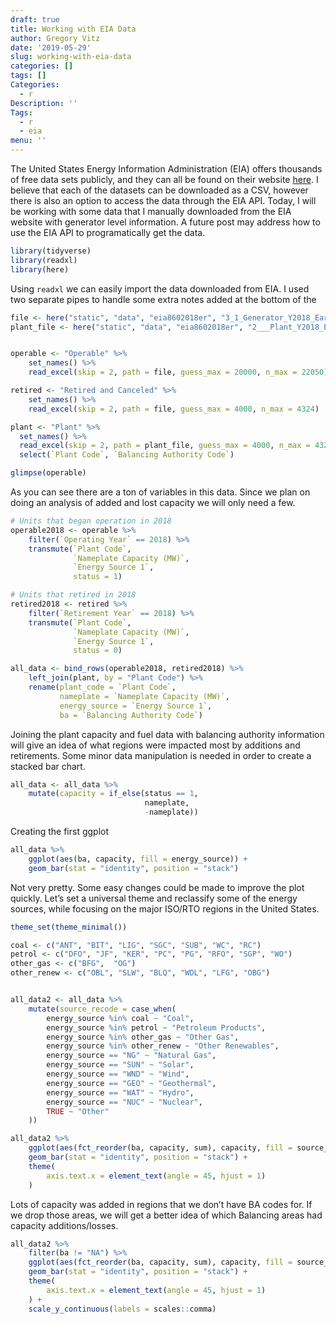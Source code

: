 ```yaml
---
draft: true
title: Working with EIA Data
author: Gregory Vitz
date: '2019-05-29'
slug: working-with-eia-data
categories: []
tags: []
Categories:
  - r
Description: ''
Tags:
  - r
  - eia
menu: ''
---
```


The United States Energy Information Administration (EIA) offers thousands of free data sets publicly, and they can all be found on their website [here](https://www.eia.gov/electricity/data/eia860/). I believe that each of the datasets can be downloaded as a CSV, however there is also an option to access the data through the EIA API. Today, I will be working with some data that I manually downloaded from the EIA website with generator level information. A future post may address how to use the EIA API to programatically get the data. 

```r
library(tidyverse)
library(readxl)
library(here)
```

Using `readxl` we can easily import the data downloaded from EIA. I used two separate pipes to handle some extra notes added at the bottom of the 

```r
file <- here("static", "data", "eia8602018er", "3_1_Generator_Y2018_Early_Release.xlsx")
plant_file <- here("static", "data", "eia8602018er", "2___Plant_Y2018_Early_Release.xlsx")


operable <- "Operable" %>%  
    set_names() %>% 
    read_excel(skip = 2, path = file, guess_max = 20000, n_max = 22050)

retired <- "Retired and Canceled" %>%  
    set_names() %>% 
    read_excel(skip = 2, path = file, guess_max = 4000, n_max = 4324)

plant <- "Plant" %>% 
  set_names() %>% 
  read_excel(skip = 2, path = plant_file, guess_max = 4000, n_max = 4324) %>% 
  select(`Plant Code`, `Balancing Authority Code`)

glimpse(operable)
```

As you can see there are a ton of variables in this data. Since we plan on doing an analysis of added and lost capacity we will only need a few.

```r
# Units that began operation in 2018
operable2018 <- operable %>% 
    filter(`Operating Year` == 2018) %>%
    transmute(`Plant Code`, 
              `Nameplate Capacity (MW)`, 
              `Energy Source 1`,
              status = 1)

# Units that retired in 2018
retired2018 <- retired %>% 
    filter(`Retirement Year` == 2018) %>% 
    transmute(`Plant Code`, 
              `Nameplate Capacity (MW)`, 
              `Energy Source 1`,
              status = 0)

all_data <- bind_rows(operable2018, retired2018) %>% 
    left_join(plant, by = "Plant Code") %>% 
    rename(plant_code = `Plant Code`, 
           nameplate = `Nameplate Capacity (MW)`, 
           energy_source = `Energy Source 1`,
           ba = `Balancing Authority Code`)
```

Joining the plant capacity and fuel data with balancing authority information will give an idea of what regions were impacted most by additions and retirements. Some minor data manipulation is needed in order to create a stacked bar chart. 

```r
all_data <- all_data %>% 
    mutate(capacity = if_else(status == 1, 
                              nameplate, 
                              -nameplate))
```

Creating the first ggplot

```r
all_data %>% 
    ggplot(aes(ba, capacity, fill = energy_source)) +
    geom_bar(stat = "identity", position = "stack")
```

Not very pretty. Some easy changes could be made to improve the plot quickly. Let's set a universal theme and reclassify some of the energy sources, while focusing on the major ISO/RTO regions in the United States.

```r
theme_set(theme_minimal())

coal <- c("ANT", "BIT", "LIG", "SGC", "SUB", "WC", "RC")
petrol <- c("DFO", "JF", "KER", "PC", "PG", "RFO", "SGP", "WO")
other_gas <- c("BFG",  "OG")
other_renew <- c("OBL", "SLW", "BLQ", "WDL", "LFG", "OBG")


all_data2 <- all_data %>% 
    mutate(source_recode = case_when(
        energy_source %in% coal ~ "Coal",
        energy_source %in% petrol ~ "Petroleum Products",
        energy_source %in% other_gas ~ "Other Gas",
        energy_source %in% other_renew ~ "Other Renewables",
        energy_source == "NG" ~ "Natural Gas",
        energy_source == "SUN" ~ "Solar",
        energy_source == "WND" ~ "Wind",
        energy_source == "GEO" ~ "Geothermal",
        energy_source == "WAT" ~ "Hydro",
        energy_source == "NUC" ~ "Nuclear",
        TRUE ~ "Other"
    )) 

all_data2 %>% 
    ggplot(aes(fct_reorder(ba, capacity, sum), capacity, fill = source_recode)) +
    geom_bar(stat = "identity", position = "stack") +
    theme(
        axis.text.x = element_text(angle = 45, hjust = 1)
    )
```

Lots of capacity was added in regions that we don't have BA codes for. If we drop those areas, we will get a better idea of which Balancing areas had capacity additions/losses.

```r
all_data2 %>% 
    filter(ba != "NA") %>%
    ggplot(aes(fct_reorder(ba, capacity, sum), capacity, fill = source_recode)) +
    geom_bar(stat = "identity", position = "stack") +
    theme(
        axis.text.x = element_text(angle = 45, hjust = 1)
    ) +
    scale_y_continuous(labels = scales::comma)
```

